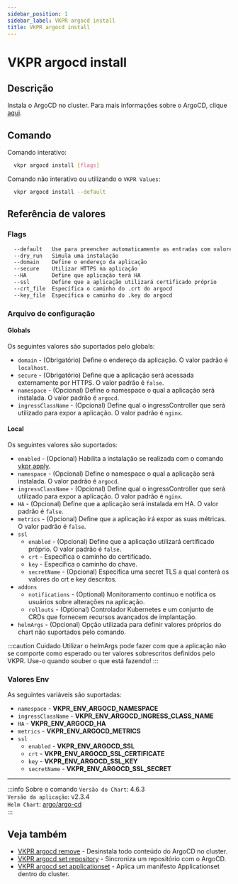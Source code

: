 ```yaml
---
sidebar_position: 1
sidebar_label: VKPR argocd install
title: VKPR argocd install
---
```


# VKPR argocd install

## Descrição

Instala o ArgoCD no cluster. Para mais informações sobre o ArgoCD, clique [aqui](https://argo-cd.readthedocs.io/en/stable/).

## Comando

Comando interativo:

```bash
  vkpr argocd install [flags]
```

Comando não interativo ou utilizando o `VKPR Values`:

```bash
  vkpr argocd install --default
```

## Referência de valores

### Flags

```sh
  --default   Use para preencher automaticamente as entradas com valores padrões
  --dry_run   Simula uma instalação
  --domain    Define o endereço da aplicação
  --secure    Utilizar HTTPS na aplicação
  --HA        Define que aplicação terá HA
  --ssl       Define que a aplicação utilizará certificado próprio
  --crt_file  Específica o caminho do .crt do argocd
  --key_file  Específica o caminho do .key do argocd
```

### Arquivo de configuração

#### Globals

Os seguintes valores são suportados pelo globals:

- `domain` - (Obrigatório) Define o endereço da aplicação. O valor padrão é `localhost`.
- `secure` - (Obrigatório) Define que a aplicação será acessada externamente por HTTPS. O valor padrão é `false`.
- `namespace` - (Opcional) Define o namespace o qual a aplicação será instalada. O valor padrão é `argocd`.
- `ingressClassName` - (Opcional) Define qual o ingressController que será utilizado para expor a aplicação. O valor padrão é `nginx`.

#### Local

Os seguintes valores são suportados:

- `enabled` - (Opcional) Habilita a instalação se realizada com o comando [vkpr apply](/docs/commands/apply).
- `namespace` - (Opcional) Define o namespace o qual a aplicação será instalada. O valor padrão é `argocd`.
- `ingressClassName` - (Opcional) Define qual o ingressController que será utilizado para expor a aplicação. O valor padrão é `nginx`.
- `HA` - (Opcional) Define que a aplicação será instalada em HA. O valor padrão é `false`.
- `metrics` - (Opcional) Define que a aplicação irá expor as suas métricas. O valor padrão é `false`.
- `ssl`
  - `enabled` - (Opcional) Define que a aplicação utilizará certificado próprio. O valor padrão é `false`.
  - `crt` - Específica o caminho do certificado.
  - `key` - Específica o caminho do chave.
  - `secretName` - (Opcional) Específica uma secret TLS a qual conterá os valores do crt e key descritos.
- `addons`
  - `notifications` - (Optional) Monitoramento continuo e notifica os usuários sobre alterações na aplicação.
  - `rollouts` - (Optional) Controlador Kubernetes e um conjunto de CRDs que fornecem recursos avançados de implantação.
- `helmArgs` - (Opcional) Opção utilizada para definir valores próprios do chart não suportados pelo comando.

:::caution Cuidado
Utilizar o helmArgs pode fazer com que a aplicação não se comporte como esperado ou ter valores sobrescritos definidos pelo VKPR.
Use-o quando souber o que está fazendo!
:::

### Valores Env

As seguintes variáveis são suportadas:

- `namespace` - **VKPR_ENV_ARGOCD_NAMESPACE**
- `ingressClassName` - **VKPR_ENV_ARGOCD_INGRESS_CLASS_NAME**
- `HA` - **VKPR_ENV_ARGOCD_HA**
- `metrics` - **VKPR_ENV_ARGOCD_METRICS**
- `ssl`
  - `enabled` - **VKPR_ENV_ARGOCD_SSL**
  - `crt` - **VKPR_ENV_ARGOCD_SSL_CERTIFICATE**
  - `key` - **VKPR_ENV_ARGOCD_SSL_KEY**
  - `secretName` - **VKPR_ENV_ARGOCD_SSL_SECRET**

---

:::info Sobre o comando
`Versão do Chart`: 4.6.3 <br/>
`Versão da aplicação`: v2.3.4 <br/>
`Helm Chart`: [argo/argo-cd](https://artifacthub.io/packages/helm/argo/argo-cd) <br/>
:::

## Veja também

- [VKPR argocd remove](/docs/commands/argocd/remove) - Desinstala todo conteúdo do ArgoCD no cluster.
- [VKPR argocd set repository](/docs/commands/argocd/set/repository) - Sincroniza um repositório com o ArgoCD.
- [VKPR argocd set applicationset](/docs/commands/argocd/set/applicationset) - Aplica um manifesto Applicationset dentro do cluster.
